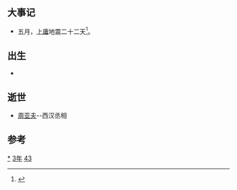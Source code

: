{{yearTOC|-143|西汉汉景帝'''[[后元|后元]]元年'''}}
== 大事记 ==
*五月，[[上庸|上庸]]地震二十二天<ref>{{Cite book|title=湖北省志 附录|last=陈辉主编；何浩等撰稿；湖北省地方志编纂委员会编|publisher=武汉：[[湖北人民出版社|湖北人民出版社]]|year=2002.11|isbn=7-216-03534-8|pages=26}}</ref>。

== 出生 ==
*

== 逝世 ==
{{Wikisource year mention}}
*[[周亚夫|周亚夫]]--西汉丞相

==参考==
{{reflist}}
[[Category:前143年|*]]
[[Category:前140年代|3年]]
[[Category:前2世纪各年|43]]